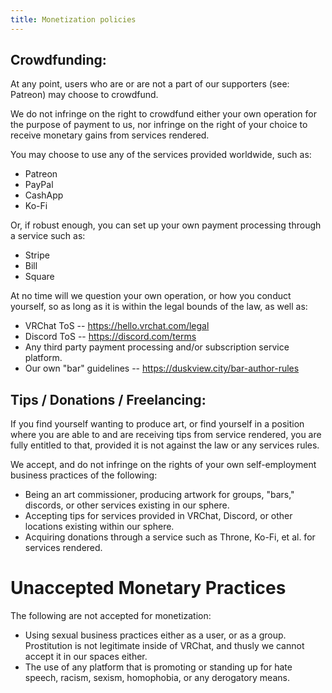 ---
title: Monetization policies
---
## Crowdfunding:
At any point, users who are or are not a part of our supporters (see: Patreon) may choose to crowdfund.

We do not infringe on the right to crowdfund either your own operation for the purpose of payment to us, nor infringe on the right of your choice to receive monetary gains from services rendered.

You may choose to use any of the services provided worldwide, such as:
- Patreon
- PayPal
- CashApp
- Ko-Fi

Or, if robust enough, you can set up your own payment processing through a service such as:
- Stripe
- Bill
- Square

At no time will we question your own operation, or how you conduct yourself, so as long as it is within the legal bounds of the law, as well as:
- VRChat ToS -- https://hello.vrchat.com/legal
- Discord ToS -- https://discord.com/terms
- Any third party payment processing and/or subscription service platform.
- Our own "bar" guidelines -- https://duskview.city/bar-author-rules

## Tips / Donations / Freelancing:
If you find yourself wanting to produce art, or find yourself in a position where you are able to and are receiving tips from service rendered, you are fully entitled to that, provided it is not against the law or any services rules.

We accept, and do not infringe on the rights of your own self-employment business practices of the following:
- Being an art commissioner, producing artwork for groups, "bars," discords, or other services existing in our sphere.
- Accepting tips for services provided in VRChat, Discord, or other locations existing within our sphere.
- Acquiring donations through a service such as Throne, Ko-Fi, et al. for services rendered.

# Unaccepted Monetary Practices
The following are not accepted for monetization:
- Using sexual business practices either as a user, or as a group.  Prostitution is not legitimate inside of VRChat, and thusly we cannot accept it in our spaces either.
- The use of any platform that is promoting or standing up for hate speech, racism, sexism, homophobia, or any derogatory means.